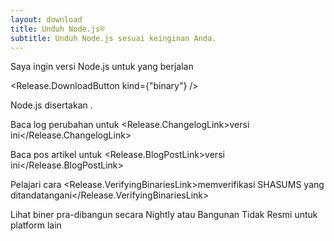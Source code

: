 ```yaml
---
layout: download
title: Unduh Node.js®
subtitle: Unduh Node.js sesuai keinginan Anda.
---
```


<section>
Saya ingin versi Node.js <Release.VersionDropdown /> untuk <Release.OperatingSystemDropdown /> yang berjalan <Release.BitnessDropdown />

<Release.DownloadButton kind={"binary"} />
</section>

<section>
Node.js disertakan <Release.NpmLink />.

Baca log perubahan untuk <Release.ChangelogLink>versi ini</Release.ChangelogLink>

Baca pos artikel untuk <Release.BlogPostLink>versi ini</Release.BlogPostLink>

Pelajari cara <Release.VerifyingBinariesLink>memverifikasi SHASUMS yang ditandatangani</Release.VerifyingBinariesLink>

Lihat <LinkWithArrow href="https://nodejs.org/download/nightly/">biner pra-dibangun secara Nightly</LinkWithArrow> atau <LinkWithArrow href="https://unofficial-builds.nodejs.org/download/">Bangunan Tidak Resmi</LinkWithArrow> untuk platform lain

</section>
